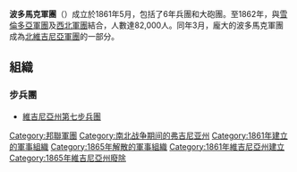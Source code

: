 {{unreferenced|time=2016-12-09T12:30:47+00:00}}
{{noteTA
|1=zh-hans:弗吉尼亚;zh-hk:維珍尼亞;zh-tw:維吉尼亞;
}}
'''波多馬克軍團'''（{{lang-en|Confederate Army of the Potomac}}）成立於1861年5月，包括了6年兵團和大砲團。至1862年，與[[雪倫多亞軍團|雪倫多亞軍團]]及[[西北軍團|西北軍團]]結合，人數達82,000人。同年3月，龐大的波多馬克軍團成為[[北維吉尼亞軍團|北維吉尼亞軍團]]的一部分。

==組織==
===步兵團===
*[[維吉尼亞州第七步兵團|維吉尼亞州第七步兵團]]

{{美利堅聯盟國陸軍軍團}}

{{DEFAULTSORT:Potomac}}
[[Category:邦聯軍團|Category:邦聯軍團]]
[[Category:南北战争期间的弗吉尼亚州|Category:南北战争期间的弗吉尼亚州]]
[[Category:1861年建立的軍事組織|Category:1861年建立的軍事組織]]
[[Category:1865年解散的軍事組織|Category:1865年解散的軍事組織]]
[[Category:1861年維吉尼亞州建立|Category:1861年維吉尼亞州建立]]
[[Category:1865年維吉尼亞州廢除|Category:1865年維吉尼亞州廢除]]

{{US-mil-stub}}